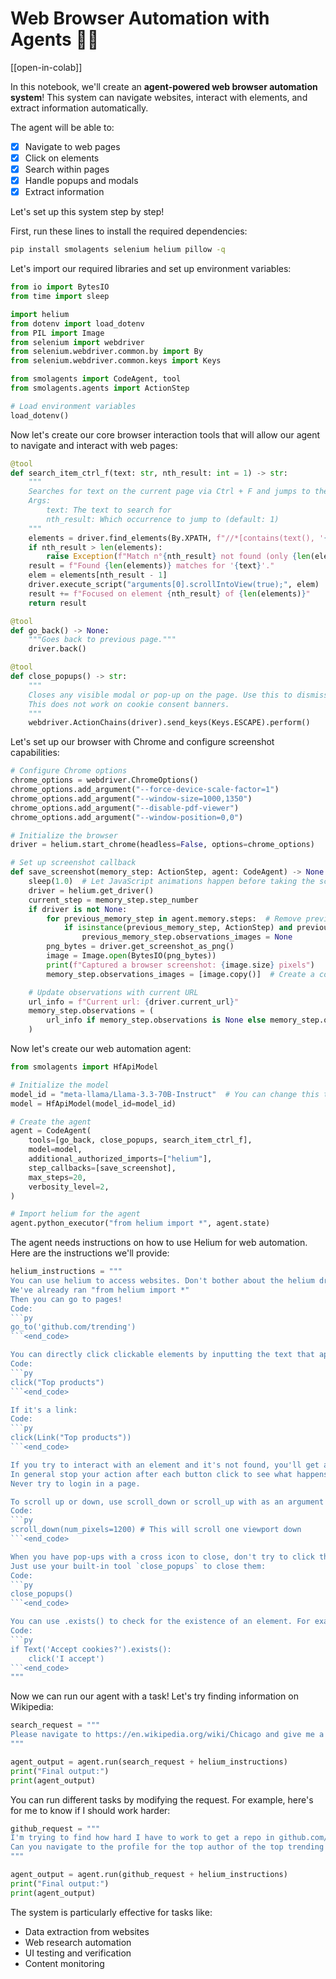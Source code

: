 # Web Browser Automation with Agents 🤖🌐

[[open-in-colab]]

In this notebook, we'll create an **agent-powered web browser automation system**! This system can navigate websites, interact with elements, and extract information automatically.

The agent will be able to:

- [x] Navigate to web pages
- [x] Click on elements
- [x] Search within pages
- [x] Handle popups and modals
- [x] Extract information

Let's set up this system step by step!

First, run these lines to install the required dependencies:

```bash
pip install smolagents selenium helium pillow -q
```

Let's import our required libraries and set up environment variables:

```python
from io import BytesIO
from time import sleep

import helium
from dotenv import load_dotenv
from PIL import Image
from selenium import webdriver
from selenium.webdriver.common.by import By
from selenium.webdriver.common.keys import Keys

from smolagents import CodeAgent, tool
from smolagents.agents import ActionStep

# Load environment variables
load_dotenv()
```

Now let's create our core browser interaction tools that will allow our agent to navigate and interact with web pages:

```python
@tool
def search_item_ctrl_f(text: str, nth_result: int = 1) -> str:
    """
    Searches for text on the current page via Ctrl + F and jumps to the nth occurrence.
    Args:
        text: The text to search for
        nth_result: Which occurrence to jump to (default: 1)
    """
    elements = driver.find_elements(By.XPATH, f"//*[contains(text(), '{text}')]")
    if nth_result > len(elements):
        raise Exception(f"Match n°{nth_result} not found (only {len(elements)} matches found)")
    result = f"Found {len(elements)} matches for '{text}'."
    elem = elements[nth_result - 1]
    driver.execute_script("arguments[0].scrollIntoView(true);", elem)
    result += f"Focused on element {nth_result} of {len(elements)}"
    return result

@tool
def go_back() -> None:
    """Goes back to previous page."""
    driver.back()

@tool
def close_popups() -> str:
    """
    Closes any visible modal or pop-up on the page. Use this to dismiss pop-up windows!
    This does not work on cookie consent banners.
    """
    webdriver.ActionChains(driver).send_keys(Keys.ESCAPE).perform()
```

Let's set up our browser with Chrome and configure screenshot capabilities:

```python
# Configure Chrome options
chrome_options = webdriver.ChromeOptions()
chrome_options.add_argument("--force-device-scale-factor=1")
chrome_options.add_argument("--window-size=1000,1350")
chrome_options.add_argument("--disable-pdf-viewer")
chrome_options.add_argument("--window-position=0,0")

# Initialize the browser
driver = helium.start_chrome(headless=False, options=chrome_options)

# Set up screenshot callback
def save_screenshot(memory_step: ActionStep, agent: CodeAgent) -> None:
    sleep(1.0)  # Let JavaScript animations happen before taking the screenshot
    driver = helium.get_driver()
    current_step = memory_step.step_number
    if driver is not None:
        for previous_memory_step in agent.memory.steps:  # Remove previous screenshots for lean processing
            if isinstance(previous_memory_step, ActionStep) and previous_memory_step.step_number <= current_step - 2:
                previous_memory_step.observations_images = None
        png_bytes = driver.get_screenshot_as_png()
        image = Image.open(BytesIO(png_bytes))
        print(f"Captured a browser screenshot: {image.size} pixels")
        memory_step.observations_images = [image.copy()]  # Create a copy to ensure it persists

    # Update observations with current URL
    url_info = f"Current url: {driver.current_url}"
    memory_step.observations = (
        url_info if memory_step.observations is None else memory_step.observations + "\n" + url_info
    )
```

Now let's create our web automation agent:

```python
from smolagents import HfApiModel

# Initialize the model
model_id = "meta-llama/Llama-3.3-70B-Instruct"  # You can change this to your preferred model
model = HfApiModel(model_id=model_id)

# Create the agent
agent = CodeAgent(
    tools=[go_back, close_popups, search_item_ctrl_f],
    model=model,
    additional_authorized_imports=["helium"],
    step_callbacks=[save_screenshot],
    max_steps=20,
    verbosity_level=2,
)

# Import helium for the agent
agent.python_executor("from helium import *", agent.state)
```

The agent needs instructions on how to use Helium for web automation. Here are the instructions we'll provide:

```python
helium_instructions = """
You can use helium to access websites. Don't bother about the helium driver, it's already managed.
We've already ran "from helium import *"
Then you can go to pages!
Code:
```py
go_to('github.com/trending')
```<end_code>

You can directly click clickable elements by inputting the text that appears on them.
Code:
```py
click("Top products")
```<end_code>

If it's a link:
Code:
```py
click(Link("Top products"))
```<end_code>

If you try to interact with an element and it's not found, you'll get a LookupError.
In general stop your action after each button click to see what happens on your screenshot.
Never try to login in a page.

To scroll up or down, use scroll_down or scroll_up with as an argument the number of pixels to scroll from.
Code:
```py
scroll_down(num_pixels=1200) # This will scroll one viewport down
```<end_code>

When you have pop-ups with a cross icon to close, don't try to click the close icon by finding its element or targeting an 'X' element (this most often fails).
Just use your built-in tool `close_popups` to close them:
Code:
```py
close_popups()
```<end_code>

You can use .exists() to check for the existence of an element. For example:
Code:
```py
if Text('Accept cookies?').exists():
    click('I accept')
```<end_code>
"""
```

Now we can run our agent with a task! Let's try finding information on Wikipedia:

```python
search_request = """
Please navigate to https://en.wikipedia.org/wiki/Chicago and give me a sentence containing the word "1992" that mentions a construction accident.
"""

agent_output = agent.run(search_request + helium_instructions)
print("Final output:")
print(agent_output)
```

You can run different tasks by modifying the request. For example, here's for me to know if I should work harder:

```python
github_request = """
I'm trying to find how hard I have to work to get a repo in github.com/trending.
Can you navigate to the profile for the top author of the top trending repo, and give me their total number of commits over the last year?
"""

agent_output = agent.run(github_request + helium_instructions)
print("Final output:")
print(agent_output)
```

The system is particularly effective for tasks like:
- Data extraction from websites
- Web research automation
- UI testing and verification
- Content monitoring